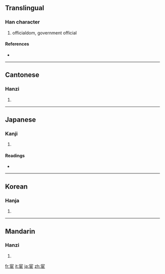 ==Translingual==

===Han character===
{{Han char|rn=40|rad=宀|as=06|sn=9|four=3071<sub>7</sub>|canj=十尸中中 (JSLL)}}

# officialdom, government official

====References====
* {{Han ref|kx=0285.040|dkj=07138|dj=0563.060|hdz=20924.010|uh=5BA6|ud=23462|bh=ABC6|bd=43974}}

----

==Cantonese==

===Hanzi===
{{yue-hanzi|jyut=|y=waan6}}

# {{defn|Cantonese}}

----

==Japanese==

===Kanji===
{{ja-kanji|grade=|rs=宀06}}

# {{defn|Japanese}}

====Readings====
* {{ja-readings|on=[[かん]] (kan), [[げん]] (gen)|kun=[[つかえる]] (tsukaeru), [[まなぶ]] (manabu)}}

----

==Korean==

===Hanja===
{{ko-hanja|hangeul=환|rv=hwan|mr=hwan}}

# {{defn|Korean}}

----

==Mandarin==

===Hanzi===
{{cmn-hanzi|pin=[[huàn]] ([[huan4]])|wg=huan<sup>4</sup>}}

# {{defn|Mandarin}}

[[fr:宦]]
[[it:宦]]
[[ja:宦]]
[[zh:宦]]